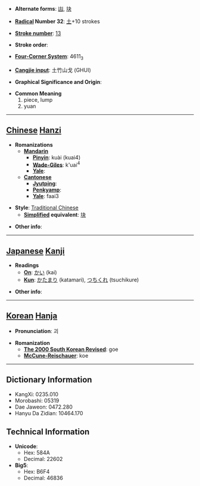 * '''Alternate forms''': [[凷]], [[块]]

* '''[[Wiktionary:Chinese radical index| Radical]] Number 32''': [[Wiktionary:Chinese radical index 土|土]]+10 strokes

* '''[[Wiktionary:Chinese total strokes index|Stroke number]]''': [[Wiktionary:Chinese total strokes index 13|13]]

* '''Stroke order''': 

* '''[[Wiktionary:Chinese four corner index|Four-Corner System]]''': 4611<sub>3</sub>

* '''[[Wiktionary:Chinese Cangjie index|Cangjie input]]''': 土竹山戈 (GHUI)

* '''Graphical Significance and Origin''': 

* '''Common Meaning'''
*#piece, lump
*# yuan


----

== [[Chinese]] [[Hanzi]] ==

* '''Romanizations'''
** '''[[Mandarin]]'''
*** '''[[Pinyin]]''': kuài (kuai4)
*** '''[[Wade-Giles]]''': k'uai<sup>4</sup>
*** '''[[Yale]]''': 
** '''[[Cantonese]]'''
*** '''[[Jyutping]]''':
*** '''[[Penkyamp]]''': 
*** '''[[Yale]]''': faai3

* '''Style''': [[Traditional Chinese]] 
** '''[[Simplified Chinese|Simplified]] equivalent''': [[块]]

* '''Other info''': 

----

== [[Japanese]] [[Kanji]] ==

* '''Readings'''
** '''[[On]]''': [[かい]] (kai)
** '''[[Kun]]''': [[かたまり]] (katamari), [[つちくれ]] (tsuchikure)

* '''Other info''':  

----

== [[Korean]] [[Hanja]] ==

* '''Pronunciation''': 괴

* '''Romanization'''
** '''[[The 2000 South Korean Revised Romanization|The 2000 South Korean Revised]]''': goe
** '''[[McCune-Reischauer]]''': koe

----

== Dictionary Information ==

* KangXi: 0235.010
* Morobashi: 05319
* Dae Jaweon: 0472.280
* Hanyu Da Zidian: 10464.170

== Technical Information ==

* '''Unicode''':
** Hex: 584A
** Decimal: 22602
* '''Big5''':
** Hex: B6F4
** Decimal: 46836